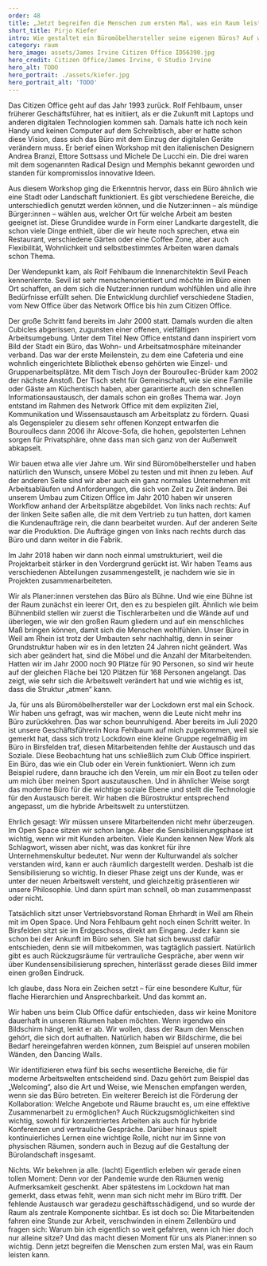 ---
order: 48
title: „Jetzt begreifen die Menschen zum ersten Mal, was ein Raum leisten kann“
short_title: Pirjo Kiefer
intro: Wie gestaltet ein Büromöbelhersteller seine eigenen Büros? Auf welche Trends setzt er? Bei einem Besuch in Weil am Rhein hat sich die WorkNew-Arbeitsgruppe das Citizen Office von Vitra angesehen und mit Pirjo Kiefer gesprochen. Die Leiterin des Consulting & Planning Studios über die Vitra-Büros, Impulse aus dem Lockdown und das neue Interesse am Raum.
category: raum
hero_image: assets/James Irvine Citizen Office ID56390.jpg
hero_credit: Citizen Office/James Irvine, © Studio Irvine
hero_alt: TODO
hero_portrait: ./assets/kiefer.jpg
hero_portrait_alt: 'TODO'
---

<Interview>

<InterviewQuestion q="Wie ist Ihr aktuelles Büro entstanden, das Sie Citizen Office nennen?">

Das Citizen Office geht auf das Jahr 1993 zurück. Rolf Fehlbaum, unser früherer Geschäftsführer, hat es initiiert, als er die Zukunft mit Laptops und anderen digitalen Technologien kommen sah. Damals hatte ich noch kein Handy und keinen Computer auf dem Schreibtisch, aber er hatte schon diese Vision, dass sich das Büro mit dem Einzug der digitalen Geräte verändern muss. Er berief einen Workshop mit den italienischen Designern Andrea Branzi, Ettore Sottsass und Michele De Lucchi ein. Die drei waren mit dem sogenannten Radical Design und Memphis bekannt geworden und standen für kompromisslos innovative Ideen.

</InterviewQuestion>

<InterviewQuestion q="Und warum der Name Citizen Office? Was hat der Bürger, die Bürgerin mit dem Büro zu tun?">

Aus diesem Workshop ging die Erkenntnis hervor, dass ein Büro ähnlich wie eine Stadt oder Landschaft funktioniert. Es gibt verschiedene Bereiche, die unterschiedlich genutzt werden können, und die Nutzer:innen – als mündige Bürger:innen – wählen aus, welcher Ort für welche Arbeit am besten geeignet ist. Diese Grundidee wurde in Form einer Landkarte dargestellt, die schon viele Dinge enthielt, über die wir heute noch sprechen, etwa ein Restaurant, verschiedene Gärten oder eine Coffee Zone, aber auch Flexibilität, Wohnlichkeit und selbstbestimmtes Arbeiten waren damals schon Thema.

</InterviewQuestion>

<InterviewQuestion q="Wie ging es weiter?">

Der Wendepunkt kam, als Rolf Fehlbaum die Innenarchitektin Sevil Peach kennenlernte. Sevil ist sehr menschenorientiert und möchte im Büro einen Ort schaffen, an dem sich die Nutzer:innen rundum wohlfühlen und alle ihre Bedürfnisse erfüllt sehen. Die Entwicklung durchlief verschiedene Stadien, vom New Office über das Network Office bis hin zum Citizen Office.

</InterviewQuestion>

<InterviewQuestion q="Erzählen Sie uns doch etwas von dieser Reise.">

Der große Schritt fand bereits im Jahr 2000 statt. Damals wurden die alten Cubicles abgerissen, zugunsten einer offenen, vielfältigen Arbeitsumgebung. Unter dem Titel New Office entstand dann inspiriert vom Bild der Stadt ein Büro, das Wohn- und Arbeitsatmosphäre miteinander verband. Das war der erste Meilenstein, zu dem eine Cafeteria und eine wohnlich eingerichtete Bibliothek ebenso gehörten wie Einzel- und Gruppenarbeitsplätze. Mit dem Tisch Joyn der Bouroullec-Brüder kam 2002 der nächste Anstoß. Der Tisch steht für Gemeinschaft, wie sie eine Familie oder Gäste am Küchentisch haben, aber garantierte auch den schnellen Informationsaustausch, der damals schon ein großes Thema war. Joyn entstand im Rahmen des Network Office mit dem expliziten Ziel, Kommunikation und Wissensaustausch am Arbeitsplatz zu fördern. Quasi als Gegenspieler zu diesem sehr offenen Konzept entwarfen die Bouroullecs dann 2006 ihr Alcove-Sofa, die hohen, gepolsterten Lehnen sorgen für Privatsphäre, ohne dass man sich ganz von der Außenwelt abkapselt.

</InterviewQuestion>

<InterviewQuestion q="Wie oft bauen Sie Ihre Büros um? Und warum?">

Wir bauen etwa alle vier Jahre um. Wir sind Büromöbelhersteller und haben natürlich den Wunsch, unsere Möbel zu testen und mit ihnen zu leben. Auf der anderen Seite sind wir aber auch ein ganz normales Unternehmen mit Arbeitsabläufen und Anforderungen, die sich von Zeit zu Zeit ändern. Bei unserem Umbau zum Citizen Office im Jahr 2010 haben wir unseren Workflow anhand der Arbeitsplätze abgebildet. Von links nach rechts: Auf der linken Seite saßen alle, die mit dem Vertrieb zu tun hatten, dort kamen die Kundenaufträge rein, die dann bearbeitet wurden. Auf der anderen Seite war die Produktion. Die Aufträge gingen von links nach rechts durch das Büro und dann weiter in die Fabrik.

Im Jahr 2018 haben wir dann noch einmal umstrukturiert, weil die Projektarbeit stärker in den Vordergrund gerückt ist. Wir haben Teams aus verschiedenen Abteilungen zusammengestellt, je nachdem wie sie in Projekten zusammenarbeiteten.

</InterviewQuestion>

<InterviewQuestion q="Wie geht man eigentlich an eine solche Planung heran?">

Wir als Planer:innen verstehen das Büro als Bühne. Und wie eine Bühne ist der Raum zunächst ein leerer Ort, den es zu bespielen gilt. Ähnlich wie beim Bühnenbild stellen wir zuerst die Tischlerarbeiten und die Wände auf und überlegen, wie wir den großen Raum gliedern und auf ein menschliches Maß bringen können, damit sich die Menschen wohlfühlen. Unser Büro in Weil am Rhein ist trotz der Umbauten sehr nachhaltig, denn in seiner Grundstruktur haben wir es in den letzten 24 Jahren nicht geändert. Was sich aber geändert hat, sind die Möbel und die Anzahl der Mitarbeitenden. Hatten wir im Jahr 2000 noch 90 Plätze für 90 Personen, so sind wir heute auf der gleichen Fläche bei 120 Plätzen für 168 Personen angelangt. Das zeigt, wie sehr sich die Arbeitswelt verändert hat und wie wichtig es ist, dass die Struktur „atmen“ kann.

</InterviewQuestion>

<InterviewQuestion q="Die Corona-Pandemie muss ein großer Einschnitt gewesen sein.">

Ja, für uns als Büromöbelhersteller war der Lockdown erst mal ein Schock. Wir haben uns gefragt, was wir machen, wenn die Leute nicht mehr ins Büro zurückkehren. Das war schon beunruhigend. Aber bereits im Juli 2020 ist unsere Geschäftsführerin Nora Fehlbaum auf mich zugekommen, weil sie gemerkt hat, dass sich trotz Lockdown eine kleine Gruppe regelmäßig im Büro in Birsfelden traf, diesen Mitarbeitenden fehlte der Austausch und das Soziale. Diese Beobachtung hat uns schließlich zum Club Office inspiriert. Ein Büro, das wie ein Club oder ein Verein funktioniert. Wenn ich zum Beispiel rudere, dann brauche ich den Verein, um mir ein Boot zu teilen oder um mich über meinen Sport auszutauschen. Und in ähnlicher Weise sorgt das moderne Büro für die wichtige soziale Ebene und stellt die Technologie für den Austausch bereit. Wir haben die Bürostruktur entsprechend angepasst, um die hybride Arbeitswelt zu unterstützen.

</InterviewQuestion>

<InterviewQuestion q="Normalerweise spielt hier die Sensibilisierung eine große Rolle. Die Mitarbeitenden müssen erst an die neuen New-Work-Konzepte wie Open Space, flache Hierarchien etc. herangeführt werden. War das auch ein Thema bei Ihnen?">

Ehrlich gesagt: Wir müssen unsere Mitarbeitenden nicht mehr überzeugen. Im Open Space sitzen wir schon lange. Aber die Sensibilisierungsphase ist wichtig, wenn wir mit Kunden arbeiten. Viele Kunden kennen New Work als Schlagwort, wissen aber nicht, was das konkret für ihre Unternehmenskultur bedeutet. Nur wenn der Kulturwandel als solcher verstanden wird, kann er auch räumlich dargestellt werden. Deshalb ist die Sensibilisierung so wichtig. In dieser Phase zeigt uns der Kunde, was er unter der neuen Arbeitswelt versteht, und gleichzeitig präsentieren wir unsere Philosophie. Und dann spürt man schnell, ob man zusammenpasst oder nicht.

</InterviewQuestion>

<InterviewQuestion q="Im Idealfall sitzt dann das Management mit den Mitarbeitenden im Open Space, oder? Wie macht das die Geschäftsführung von Vitra?">

Tatsächlich sitzt unser Vertriebsvorstand Roman Ehrhardt in Weil am Rhein mit im Open Space. Und Nora Fehlbaum geht noch einen Schritt weiter. In Birsfelden sitzt sie im Erdgeschoss, direkt am Eingang. Jede:r kann sie schon bei der Ankunft im Büro sehen. Sie hat sich bewusst dafür entschieden, denn sie will mitbekommen, was tagtäglich passiert. Natürlich gibt es auch Rückzugsräume für vertrauliche Gespräche, aber wenn wir über Kundensensibilisierung sprechen, hinterlässt gerade dieses Bild immer einen großen Eindruck.

</InterviewQuestion>

<InterviewQuestion q="Heißt das, man muss den Wandel vorleben?">

Ich glaube, dass Nora ein Zeichen setzt – für eine besondere Kultur, für flache Hierarchien und Ansprechbarkeit. Und das kommt an.

</InterviewQuestion>

<InterviewQuestion q="Wie gehen Sie als Möbelhersteller mit dem Thema Medientechnik um?">

Wir haben uns beim Club Office dafür entschieden, dass wir keine Monitore dauerhaft in unseren Räumen haben möchten. Wenn irgendwo ein Bildschirm hängt, lenkt er ab. Wir wollen, dass der Raum den Menschen gehört, die sich dort aufhalten. Natürlich haben wir Bildschirme, die bei Bedarf hereingefahren werden können, zum Beispiel auf unseren mobilen Wänden, den Dancing Walls.

</InterviewQuestion>

<InterviewQuestion q="Gibt es Raumkonzepte, die zurzeit besonders im Fokus stehen? Welche Trends erkennen Sie?">

Wir identifizieren etwa fünf bis sechs wesentliche Bereiche, die für moderne Arbeitswelten entscheidend sind. Dazu gehört zum Beispiel das „Welcoming“, also die Art und Weise, wie Menschen empfangen werden, wenn sie das Büro betreten. Ein weiterer Bereich ist die Förderung der Kollaboration: Welche Angebote und Räume braucht es, um eine effektive Zusammenarbeit zu ermöglichen? Auch Rückzugsmöglichkeiten sind wichtig, sowohl für konzentriertes Arbeiten als auch für hybride Konferenzen und vertrauliche Gespräche. Darüber hinaus spielt kontinuierliches Lernen eine wichtige Rolle, nicht nur im Sinne von physischen Räumen, sondern auch in Bezug auf die Gestaltung der Bürolandschaft insgesamt.

</InterviewQuestion>

<InterviewQuestion q="Was unterscheidet die Bürokonzepte von Vitra von denen Ihrer Kunden?">

Nichts. Wir bekehren ja alle. (lacht) Eigentlich erleben wir gerade einen tollen Moment: Denn vor der Pandemie wurde den Räumen wenig Aufmerksamkeit geschenkt. Aber spätestens im Lockdown hat man gemerkt, dass etwas fehlt, wenn man sich nicht mehr im Büro trifft. Der fehlende Austausch war geradezu geschäftsschädigend, und so wurde der Raum als zentrale Komponente sichtbar. Es ist doch so: Die Mitarbeitenden fahren eine Stunde zur Arbeit, verschwinden in einem Zellenbüro und fragen sich: Warum bin ich eigentlich so weit gefahren, wenn ich hier doch nur alleine sitze? Und das macht diesen Moment für uns als Planer:innen so wichtig. Denn jetzt begreifen die Menschen zum ersten Mal, was ein Raum leisten kann.

</InterviewQuestion>
</Interview>
